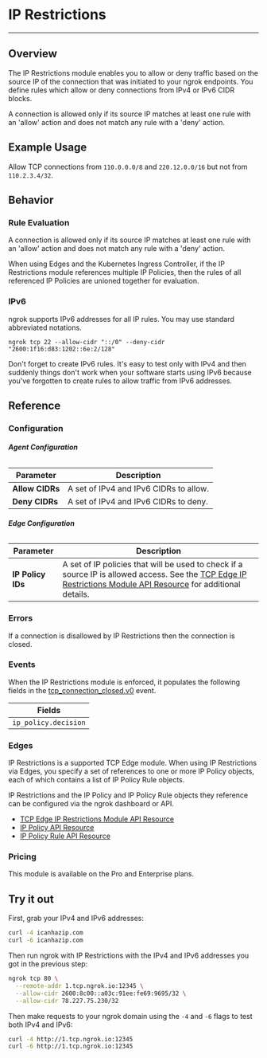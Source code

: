 
# IP Restrictions

---

## Overview

The IP Restrictions module enables you to allow or deny traffic based on the
source IP of the connection that was initiated to your ngrok endpoints. You
define rules which allow or deny connections from IPv4 or IPv6 CIDR blocks.

A connection is allowed only if its source IP matches at least one rule with an
'allow' action and does not match any rule with a 'deny' action.

## Example Usage

Allow TCP connections from `110.0.0.0/8` and `220.12.0.0/16` but not from
`110.2.3.4/32`.

<Tabs groupId="connectivity" queryString="cty">
	<TabItem value="agent-cli" label="Agent CLI" default>
		<AgentCliExample />
	</TabItem>
	<TabItem value="agent-config" label="Agent Config File">
		<AgentConfigExample />
	</TabItem>
	<TabItem value="ssh" label="SSH">
		<SshExample />
	</TabItem>
	<TabItem value="go-sdk" label="Go SDK">
		<GoSdkExample />
	</TabItem>
	<TabItem value="rust-sdk" label="Rust SDK">
		<RustSdkExample />
	</TabItem>
	<TabItem value="k8s" label="Kubernetes Controller">
		<KubernetesExample />
	</TabItem>
</Tabs>

## Behavior

### Rule Evaluation

A connection is allowed only if its source IP matches at least one rule with an
'allow' action and does not match any rule with a 'deny' action.

When using Edges and the Kubernetes Ingress Controller, if the IP Restrictions
module references multiple IP Policies, then the rules of all referenced IP
Policies are unioned together for evaluation.

### IPv6

ngrok supports IPv6 addresses for all IP rules. You may use standard abbreviated
notations.

```
ngrok tcp 22 --allow-cidr "::/0" --deny-cidr "2600:1f16:d83:1202::6e:2/128"
```

Don't forget to create IPv6 rules. It's easy to test only with IPv4 and then
suddenly things don't work when your software starts using IPv6 because you've
forgotten to create rules to allow traffic from IPv6 addresses.

## Reference

### Configuration

###### **Agent Configuration**

| Parameter       | Description                            |
| --------------- | -------------------------------------- |
| **Allow CIDRs** | A set of IPv4 and IPv6 CIDRs to allow. |
| **Deny CIDRs**  | A set of IPv4 and IPv6 CIDRs to deny.  |

###### **Edge Configuration**

| Parameter         | Description                                                                                                                                                                                                      |
| ----------------- | ---------------------------------------------------------------------------------------------------------------------------------------------------------------------------------------------------------------- |
| **IP Policy IDs** | A set of IP policies that will be used to check if a source IP is allowed access. See the [TCP Edge IP Restrictions Module API Resource](/api/resources/tcp-edge-ip-restriction-module/) for additional details. |

### Errors

If a connection is disallowed by IP Restrictions then the connection is closed.

### Events

When the IP Restrictions module is enforced, it populates the following fields
in the [tcp_connection_closed.v0](/obs/reference/#tcp-connection-closed)
event.

| Fields               |
| -------------------- |
| `ip_policy.decision` |

### Edges

IP Restrictions is a supported TCP Edge module. When using IP Restrictions via
Edges, you specify a set of references to one or more IP Policy objects, each
of which contains a list of IP Policy Rule objects.

IP Restrictions and the IP Policy and IP Policy Rule objects they reference can
be configured via the ngrok dashboard or API.

- [TCP Edge IP Restrictions Module API Resource](/api/resources/tcp-edge-ip-restriction-module/)
- [IP Policy API Resource](/api/resources/ip-policies/)
- [IP Policy Rule API Resource](/api/resources/ip-policy-rules/)

### Pricing

This module is available on the Pro and Enterprise plans.

## Try it out

First, grab your IPv4 and IPv6 addresses:

```bash
curl -4 icanhazip.com
curl -6 icanhazip.com
```

Then run ngrok with IP Restrictions with the IPv4 and IPv6 addresses you got in the previous step:

```bash
ngrok tcp 80 \
  --remote-addr 1.tcp.ngrok.io:12345 \
  --allow-cidr 2600:8c00::a03c:91ee:fe69:9695/32 \
  --allow-cidr 78.227.75.230/32
```

Then make requests to your ngrok domain using the `-4` and `-6` flags to test both IPv4 and IPv6:

```bash
curl -4 http://1.tcp.ngrok.io:12345
curl -6 http://1.tcp.ngrok.io:12345
```
